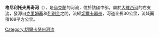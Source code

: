'''格尼利托夫馬奇河'''（{{lang-uk|Гнилий Товмач}}），是[[烏克蘭|烏克蘭]]的河流，位於該國中部，屬於[[大維西河|大維西河]]的右支流，發源自[[克里姆基_(什波拉區)|克里姆基]]和[[列別金_(什波拉區)|列別金]]之間，流經[[切爾卡瑟州|切爾卡瑟州]]，河道全長30公里，流域面積169平方公里。

{{DEFAULTSORT:Гнилий Товмач}}
[[Category:切爾卡瑟州河流|Category:切爾卡瑟州河流]]


{{Ukraine-river-stub}}